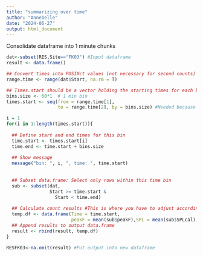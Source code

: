 ```yaml
---
title: "summarizing over time"
author: "Annebelle"
date: "2024-06-27"
output: html_document
---
```


Consolidate dataframe into 1 minute chunks
```r
dat<-subset(RES,Site=="FK03") #Input dataframe
result <- data.frame()

## Convert times into POSIXct values (not necessary for second counts)
range.time <- range(dat$Start, na.rm = T)

## Times.start should be a vector holding the starting times for each bin to count within
bins.size <- 60*1  # 1 min bin
times.start <- seq(from = range.time[1],
                   to = range.time[2], by = bins.size) #Needed because of the use of actual datetime values. In your case, subsitute for bin sizes in seconds (i.e. 1:60, 61:120, etc)

i = 1
for(i in 1:length(times.start)){
  
  ## Define start and end times for this bin
  time.start <- times.start[i]  
  time.end <- time.start + bins.size
  
  ## Show message
  message("bin: ", i, ", time: ", time.start)
  
 
  ## Subset data.frame: Select only rows within this time bin
  sub <- subset(dat,
                Start >= time.start &
                  Start < time.end)
  
  ## Calculate count results #This is where you have to adjust according to your wishes (so sum for total nr of calls, etc)
  temp.df <- data.frame(Time = time.start,
                        peakF = mean(sub$peakF),SPL = mean(sub$SPLcal),Site=sub$Site[1],Deployment=sub$Deployment[1])
  ## Append results to output data.frame
  result <- rbind(result, temp.df)
}

RESFK03<-na.omit(result) #Put output into new dataframe

```
